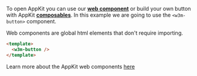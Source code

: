 
To open AppKit you can use our [**web component**](../../core/components.mdx) or build your own button with AppKit [**composables**](../../core/composables.mdx#useAppKit).
In this example we are going to use the `<w3m-button>` component.

Web components are global html elements that don't require importing.

```html
<template>
  <w3m-button />
</template>
```

Learn more about the AppKit web components [here](../../core/components.mdx)
